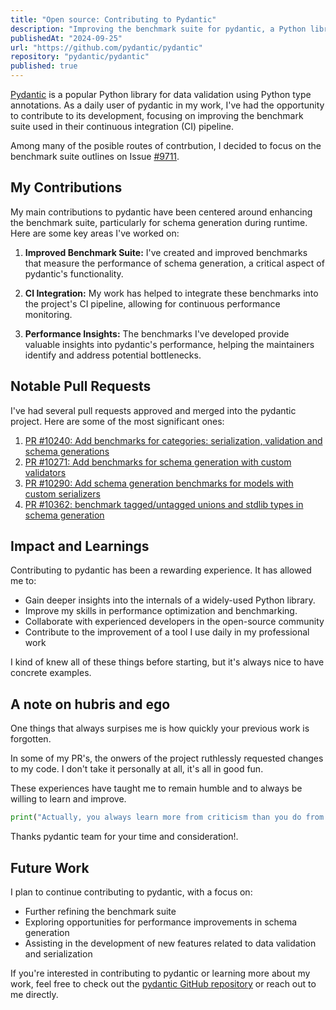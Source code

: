 ```yaml
---
title: "Open source: Contributing to Pydantic"
description: "Improving the benchmark suite for pydantic, a Python library I use daily for data validation."
publishedAt: "2024-09-25"
url: "https://github.com/pydantic/pydantic"
repository: "pydantic/pydantic"
published: true
---
```


[Pydantic](https://github.com/pydantic/pydantic) is a popular Python library for data validation using Python type annotations. As a daily user of pydantic in my work, I've had the opportunity to contribute to its development, focusing on improving the benchmark suite used in their continuous integration (CI) pipeline.

Among many of the posible routes of contrbution, I decided to focus on the benchmark suite outlines on Issue [#9711](https://github.com/pydantic/pydantic/issues/9711).

## My Contributions

My main contributions to pydantic have been centered around enhancing the benchmark suite, particularly for schema generation during runtime. Here are some key areas I've worked on:

1. **Improved Benchmark Suite:** I've created and improved benchmarks that measure the performance of schema generation, a critical aspect of pydantic's functionality.

2. **CI Integration:** My work has helped to integrate these benchmarks into the project's CI pipeline, allowing for continuous performance monitoring.

3. **Performance Insights:** The benchmarks I've developed provide valuable insights into pydantic's performance, helping the maintainers identify and address potential bottlenecks.

## Notable Pull Requests

I've had several pull requests approved and merged into the pydantic project. Here are some of the most significant ones:

1. [PR #10240: Add benchmarks for categories: serialization, validation and schema generations](https://github.com/pydantic/pydantic/pull/10240)
2. [PR #10271: Add benchmarks for schema generation with custom validators](https://github.com/pydantic/pydantic/pull/10271)
3. [PR #10290: Add schema generation benchmarks for models with custom serializers](https://github.com/pydantic/pydantic/pull/10290)
4. [PR #10362: benchmark tagged/untagged unions and stdlib types in schema generation](https://github.com/pydantic/pydantic/pull/10362)

## Impact and Learnings

Contributing to pydantic has been a rewarding experience. It has allowed me to:

- Gain deeper insights into the internals of a widely-used Python library.
- Improve my skills in performance optimization and benchmarking.
- Collaborate with experienced developers in the open-source community
- Contribute to the improvement of a tool I use daily in my professional work

I kind of knew all of these things before starting, but it's always nice to have concrete examples.

## A note on hubris and ego

One things that always surpises me is how quickly your previous work is forgotten. 

In some of my PR's, the onwers of the project ruthlessly requested changes to my code. I don't take it personally at all, it's all in good fun.

These experiences have taught me to remain humble and to always be willing to learn and improve.

```python
print("Actually, you always learn more from criticism than you do from praise.")
```



Thanks pydantic team for your time and consideration!.

## Future Work

I plan to continue contributing to pydantic, with a focus on:

- Further refining the benchmark suite
- Exploring opportunities for performance improvements in schema generation
- Assisting in the development of new features related to data validation and serialization

If you're interested in contributing to pydantic or learning more about my work, feel free to check out the [pydantic GitHub repository](https://github.com/pydantic/pydantic) or reach out to me directly.
